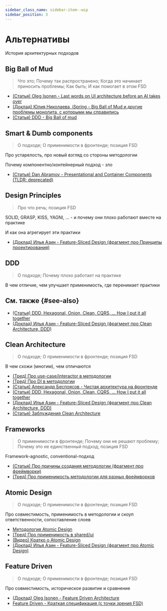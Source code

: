 ```yaml
---
sidebar_class_name: sidebar-item--wip
sidebar_position: 3
---
```



# Альтернативы

<WIP ticket="62" />

История архитектурных подходов

## Big Ball of Mud

<WIP ticket="258" />

> Что это; Почему так распространено; Когда это начинает приносить проблемы; Как быть; И как помогает в этом FSD

- [(Статья) Oleg Isonen - Last words on UI architecture before an AI takes over](https://oleg008.medium.com/last-words-on-ui-architecture-before-an-ai-takes-over-468c78f18f0d)
- [(Доклад) Юлия Николаева, iSpring - Big Ball of Mud и другие проблемы монолита, с которыми мы справились](https://youtu.be/gna4Ynz1YNI)
- [(Статья) DDD - Big Ball of mud](https://thedomaindrivendesign.io/big-ball-of-mud/)


## Smart & Dumb components

<WIP ticket="214" />

> О подходе; О применимости в фронтенде; позиция FSD

Про устарелость, про новый взгляд со стороны методологии

Почему компонентно/контейнерный подход - зло


- [(Статья) Dan Abramov - Presentational and Container Components (TLDR: deprecated)](https://medium.com/@dan_abramov/smart-and-dumb-components-7ca2f9a7c7d0)


## Design Principles

<WIP ticket="59" />

> Про что речь; позиция FSD

SOLID, GRASP, KISS, YAGNI, ... - и почему они плохо работают вместе на практике

И как она агрегирует эти практики

- [(Доклад) Илья Азин - Feature-Sliced Design (фрагмент про Принципы проектирования)](https://youtu.be/SnzPAr_FJ7w?t=380)


## DDD

<WIP ticket="1" />

> О подходе; Почему плохо работает на практике

В чем отличие, чем улучшает применимость, где перенимает практики

## См. также {#see-also}

- [(Статья) DDD, Hexagonal, Onion, Clean, CQRS, … How I put it all together](https://herbertograca.com/2017/11/16/explicit-architecture-01-ddd-hexagonal-onion-clean-cqrs-how-i-put-it-all-together/)
- [(Доклад) Илья Азин - Feature-Sliced Design (фрагмент про Clean Architecture, DDD)](https://youtu.be/SnzPAr_FJ7w?t=528)

## Clean Architecture

<WIP ticket="165" />

> О подходе; О применимости в фронтенде; позиция FSD

В чем схожи (многим), чем отличаются

- [(Тред) Про use-case/interactor в методологии](https://t.me/feature_sliced/3897)
- [(Тред) Про DI в методологии](https://t.me/feature_sliced/4592)
- [(Статья) Александр Беспоясов - Чистая архитектура на фронтенде](https://bespoyasov.ru/blog/clean-architecture-on-frontend/)
- [(Статья) DDD, Hexagonal, Onion, Clean, CQRS, … How I put it all together](https://herbertograca.com/2017/11/16/explicit-architecture-01-ddd-hexagonal-onion-clean-cqrs-how-i-put-it-all-together/)
- [(Доклад) Илья Азин - Feature-Sliced Design (фрагмент про Clean Architecture, DDD)](https://youtu.be/SnzPAr_FJ7w?t=528)
- [(Статья) Заблуждения Clean Architecture](https://habr.com/ru/company/mobileup/blog/335382/)


## Frameworks

<WIP ticket="58" />

> О применимости в фронтенде; Почему они не решают проблему; Почему это не единственный подход; позиция FSD

Framework-agnostic, conventional-подход

- [(Статья) Про причины создания методологии (фрагмент про фреймворки)](/docs/about/motivation)
- [(Тред) Про применимость методологии для разных фреймворков](https://t.me/feature_sliced/3867)


## Atomic Design

<WIP ticket="204" />

> О подходе; О применимости в фронтенде; позиция FSD

Про совместимость, применимость в методологии и скоуп ответственности, сопоставление слоев

- [Методология Atomic Design](https://atomicdesign.bradfrost.com/table-of-contents/)
- [(Тред) Про применимость в shared/ui](https://t.me/feature_sliced/1653)
- [(Видео) Кратко о Atomic Design](https://youtu.be/Yi-A20x2dcA)
- [(Доклад) Илья Азин - Feature-Sliced Design (фрагмент про Atomic Design)](https://youtu.be/SnzPAr_FJ7w?t=587)

## Feature Driven

<WIP ticket="219" />

> О подходе; О применимости в фронтенде; позиция FSD

Про совместимость, историческое развитие и сравнение

- [(Доклад) Oleg Isonen - Feature Driven Architecture](https://youtu.be/BWAeYuWFHhs)
- [Feature Driven - Краткая спецификация (с точки зрения FSD)](https://github.com/feature-sliced/documentation/tree/rc/feature-driven)
